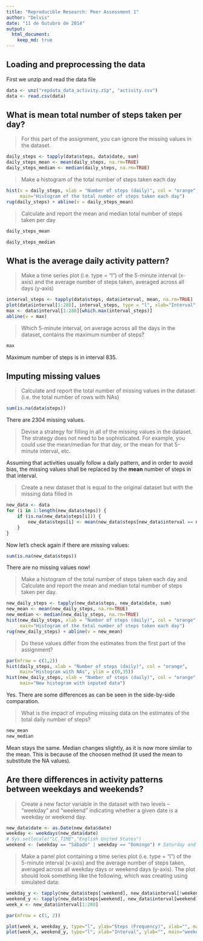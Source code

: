 ```yaml
---
title: "Reproducible Research: Peer Assessment 1"
author: "Delvis"
date: "11 de Outubro de 2014"
output: 
  html_document:
    keep_md: true
---
```


## Loading and preprocessing the data
First we unzip and read the data file

```r
data <- unz("repdata_data_activity.zip", "activity.csv")
data <- read.csv(data)
```

## What is mean total number of steps taken per day?

> For this part of the assignment, you can ignore the missing values in the dataset.

```r
daily_steps <- tapply(data$steps, data$date, sum)
daily_steps_mean <- mean(daily_steps, na.rm=TRUE)
daily_steps_median <- median(daily_steps, na.rm=TRUE)
```

> Make a histogram of the total number of steps taken each day

```r
hist(x = daily_steps, xlab = "Number of steps (daily)", col = "orange",
     main="Histogram of the total number of steps taken each day")
rug(daily_steps) + abline(v = daily_steps_mean)
```

> Calculate and report the mean and median total number of steps taken per day

```r
daily_steps_mean
```

```r
daily_steps_median
```

## What is the average daily activity pattern?

> Make a time series plot (i.e. type = "l") of the 5-minute interval (x-axis) and the average number of steps taken, averaged across all days (y-axis)

```r
interval_steps <- tapply(data$steps, data$interval, mean, na.rm=TRUE)
plot(data$interval[1:288], interval_steps, type = "l", xlab="Interval", ylab="Mean number of steps", col = "orange")
max <- data$interval[1:288][which.max(interval_steps)]
abline(v = max)
```

> Which 5-minute interval, on average across all the days in the dataset, contains the maximum number of steps?

```r
max
```
Maximum number of steps is in interval 835.


## Imputing missing values

> Calculate and report the total number of missing values in the dataset (i.e. the total number of rows with NAs)

```r
sum(is.na(data$steps))
```
There are 2304 missing values.

> Devise a strategy for filling in all of the missing values in the dataset. The strategy does not need to be sophisticated. For example, you could use the mean/median for that day, or the mean for that 5-minute interval, etc.

Assuming that activities usually follow a daily pattern, and in order to avoid bias, the missing values shall be replaced by the **mean** number of steps in that interval.

> Create a new dataset that is equal to the original dataset but with the missing data filled in

```r
new_data <- data
for (i in 1:length(new_data$steps)) {
    if (is.na(new_data$steps[i])) {
        new_data$steps[i] <- mean(new_data$steps[new_data$interval == new_data$interval[i]], na.rm=TRUE)
    }
}
```

Now let's check again if there are missing values:
```r
sum(is.na(new_data$steps))
```

There are no missing values now!

> Make a histogram of the total number of steps taken each day and Calculate and report the mean and median total number of steps taken per day.

```r
new_daily_steps <- tapply(new_data$steps, new_data$date, sum)
new_mean <- mean(new_daily_steps, na.rm=TRUE)
new_median <- median(new_daily_steps, na.rm=TRUE)
hist(new_daily_steps, xlab = "Number of steps (daily)", col = "orange",
     main="Histogram of the total number of steps taken each day")
rug(new_daily_steps) + abline(v = new_mean)
```

> Do these values differ from the estimates from the first part of the assignment? 

```r
par(mfrow = c(1,2))
hist(daily_steps, xlab = "Number of steps (daily)", col = "orange",
     main="Histogram with NAs", ylim = c(0,35))
hist(new_daily_steps, xlab = "Number of steps (daily)", col = "orange",
     main="New histogram with inputed data")
```

Yes. There are some differences as can be seen in the side-by-side comparation.

> What is the impact of imputing missing data on the estimates of the total daily number of steps?

```r
new_mean
new_median
```

Mean stays the same. Median changes slightly, as it is now more similar to the mean. This is because of the choosen method (it used the mean to substitute the NA values).

## Are there differences in activity patterns between weekdays and weekends?

> Create a new factor variable in the dataset with two levels – “weekday” and “weekend” indicating whether a given date is a weekday or weekend day.

```r
new_data$date <- as.Date(new_data$date)
weekday <- weekdays(new_data$date)
# Sys.setlocale("LC_TIME","English United States")
weekend <- (weekday == "Sábado" | weekday == "Domingo") # Saturday and Sunday, in an ENGLISH system
```

> Make a panel plot containing a time series plot (i.e. type = "l") of the 5-minute interval (x-axis) and the average number of steps taken, averaged across all weekday days or weekend days (y-axis). The plot should look something like the following, which was creating using simulated data:

```r
weekday_y <- tapply(new_data$steps[!weekend], new_data$interval[!weekend], mean)
weekend_y <- tapply(new_data$steps[weekend], new_data$interval[weekend], mean)
week_x <- new_data$interval[1:288]

par(mfrow = c(1, 2))

plot(week_x, weekday_y, type="l", ylab="Steps (Frequency)", xlab="", main="weekday", ylim = c(0, 250), col = "orange")
plot(week_x, weekend_y, type="l", xlab="Interval", ylab="", main="weekend", ylim = c(0, 250), col = "orange")
```